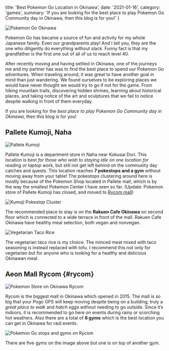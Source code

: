 

  title: 'Best Pokemon Go Location in Okinawa',
  date: '2021-01-16',
  category: 'games',
  summary: 'If you are looking for the best place to play Pokemon Go Community day in Okinawa, then this blog is for you!'
}


<img src={banner} alt="Pokemon Go Okinawa" type="imgBlock" />

Pokemon Go has became a source of fun and activity for my whole Japanese family. Even our grandparents play! And I tell you, they are the one who diligently do everything without slack. Funny fact is that my grandfather is the first one out of all of us to reach level 40.

After recently moving and having settled in Okinawa, one of the journeys me and my partner has was to find the best place to spend our Pokemon Go adventures. When traveling around, it was great to have another goal in mind than just wandering. We found ourselves to be exploring places we would have never thought we would try to go if not for the game. From hiking mountain trails, discovering hidden shrines, learning about historical places, and taking notice of the art and sculptures that we fail to notice despite walking in front of them everyday.

If you are looking for the *best place to play Pokemon Go Community day in Okinawa*, then this blog is for you!

## Pallete Kumoji, Naha

<img src={pallete} alt="Pallete Kumoji" width={416} height={555} type="imgBlock" />

Pallete Kumoji is a department store in Naha near Kokusai Dori. This location is best *for those who wish to staying idle on one location for reading or laptop work*, but still not get left behind on the community day catches and quests. This location reaches **7 pokestops and a gym** without moving away from your table! The pokestops clustering around here is mostly because of the Pokemon Shop located in Pallete mall, which is by the way the smallest Pokemon Center I have seen so far. (Update: Pokemon store of Pallete Kumoji has closed, and moved to [Rycom mall](#rycom))

<img src={pogoKumoji} alt="Kumoji Pokestop Cluster" caption="Kumoji Pokestop Cluster" width={325} height={671} type="imgBlock" />

The recommended place to stay is on the **Rakuen Cafe Okinawa** on second floor which is connected to a wide terrace in front of the mall. Rakuen Cafe Okinawa have healthy meal selection, both vegan and nonvegan.

<img src={tacoRice} alt="Vegetarian Taco Rice" caption="Vegetarian Taco Rice" width={452} height={339} type="imgBlock" />

The vegetarian taco rice is my choice. The minced meat mixed with taco seasoning is instead replaced with tofu. I recommend this not only for vegetarian but for anyone who is looking for a healthy and delicious Okinawan meal.

## Aeon Mall Rycom {#rycom}

<img src={rycomPoke} alt="Pokemon Store on Okinawa Rycom" caption="Pokemon Store on Okinawa Rycom" type="imgBlock" />

Rycom is the biggest mall in Okinawa which opened in 2015. The mall is so big that your Pogo GPS will keep moving despite being on a building; truly a *great place to walk* and *hatch eggs* without needing to go outside. Since it’s indoors, it is recommended to go here on events during rainy or scorching hot weathers. Also there are a total of **6 gyms** which is the best location you can get in Okinawa for raid events.

<img src={pogoRycom} alt="Pokemon Go stops and gyms on Rycom" caption="Pokemon Go stops and gyms on Rycom" width={375} height={771} type="imgBlock" />

There are five gyms on the image above but one is on top of another gym.